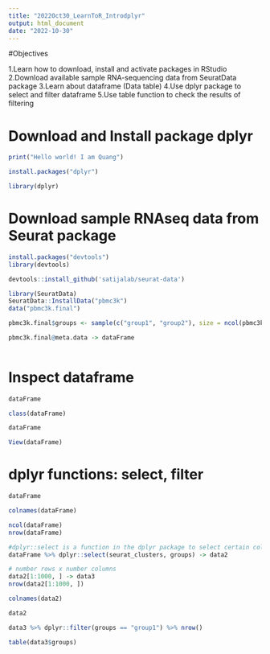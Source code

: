 ```yaml
---
title: "2022Oct30_LearnToR_Introdplyr"
output: html_document
date: "2022-10-30"
---
```


#Objectives 

1.Learn how to download, install and activate packages in RStudio
2.Download available sample RNA-sequencing data from SeuratData package
3.Learn about dataframe (Data table)
4.Use dplyr package to select and filter dataframe 
5.Use table function to check the results of filtering 

# Download and Install package dplyr 

```r
print("Hello world! I am Quang")
```

```r
install.packages("dplyr")

library(dplyr)
```


# Download sample RNAseq data from Seurat package 

```r
install.packages("devtools")
library(devtools)

devtools::install_github('satijalab/seurat-data')

library(SeuratData)
SeuratData::InstallData("pbmc3k")
data("pbmc3k.final")

pbmc3k.final$groups <- sample(c("group1", "group2"), size = ncol(pbmc3k.final), replace = TRUE)

pbmc3k.final@meta.data -> dataFrame
  

```

# Inspect dataframe

```r
dataFrame

class(dataFrame)

dataFrame

View(dataFrame)
```

# dplyr functions: select, filter 

```r
dataFrame

colnames(dataFrame)

ncol(dataFrame)
nrow(dataFrame)

```


```r
#dplyr::select is a function in the dplyr package to select certain columns 
dataFrame %>% dplyr::select(seurat_clusters, groups) -> data2

# number rows x number columns 
data2[1:1000, ] -> data3
nrow(data2[1:1000, ])
```

```r
colnames(data2)

data2
```

```r
data3 %>% dplyr::filter(groups == "group1") %>% nrow()
```

```r
table(data3$groups)
```





